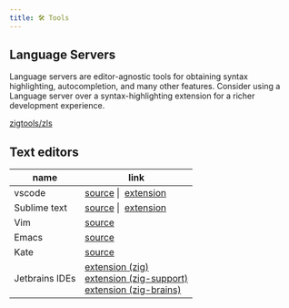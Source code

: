 ```yaml
---
title: 🛠️ Tools
---
```


## Language Servers

Language servers are editor-agnostic tools for obtaining syntax highlighting, autocompletion, and many other features. Consider using a Language server over a syntax-highlighting extension for a richer development experience.

[zigtools/zls](https://github.com/zigtools/zls/wiki/Installation)

## Text editors

<table>
  <thead>
    <tr>
      <th>name</th>
      <th>link</th>
    </tr>

  </thead>

  <tbody>
    <tr>
      <td>vscode</td>
      <td>
        <a href="https://github.com/ziglang/vscode-zig">source</a>&nbsp;|&nbsp;
        <a href="https://marketplace.visualstudio.com/items?itemName=ziglang.vscode-zig">extension</a>
      </td>
    </tr>
    <tr>
      <td>Sublime text</td>
      <td>
        <a href="https://github.com/ziglang/vscode-zig">source</a>&nbsp;|&nbsp;
        <a href="https://marketplace.visualstudio.com/items?itemName=ziglang.vscode-zig">extension</a>
      </td>
    </tr>
    <tr>
      <td>Vim</td>
      <td>
        <a href="https://github.com/ziglang/zig.vim">source</a>
      </td>
    </tr>
    <tr>
      <td>Emacs</td>
      <td>
        <a href="https://github.com/ziglang/zig-mode">source</a>
      </td>
    </tr>
    <tr>
      <td>Kate</td>
      <td>
        <a href="https://github.com/ziglang/kde-syntax-highlighting">source</a>
      </td>
    </tr>
    <tr>
      <td>Jetbrains IDEs</td>
      <td>
        <a href="https://plugins.jetbrains.com/plugin/10560-zig">extension (zig)</a><br />
        <a href="https://plugins.jetbrains.com/plugin/18062-zig-support">extension (zig-support)</a><br />
        <a href="https://plugins.jetbrains.com/plugin/22456-zigbrains">extension (zig-brains)</a>
      </td>
    </tr>
 </tbody>
</table>
